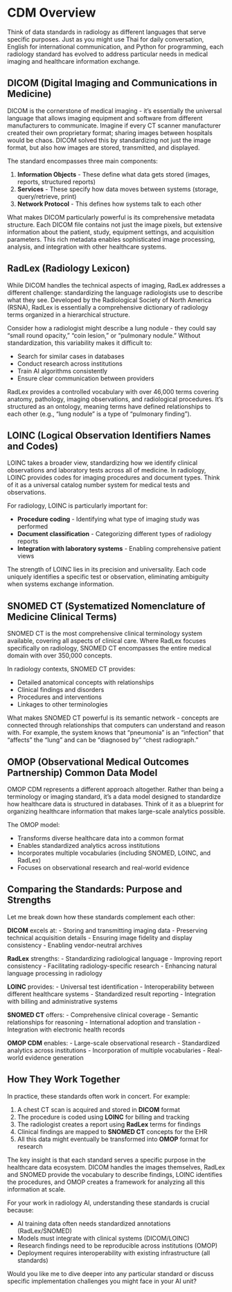 # CDM Overview

Think of data standards in radiology as different languages that serve specific purposes. Just as you might use Thai for daily conversation, English for international communication, and Python for programming, each radiology standard has evolved to address particular needs in medical imaging and healthcare information exchange.

## DICOM (Digital Imaging and Communications in Medicine)

DICOM is the cornerstone of medical imaging - it's essentially the universal language that allows imaging equipment and software from different manufacturers to communicate. Imagine if every CT scanner manufacturer created their own proprietary format; sharing images between hospitals would be chaos. DICOM solved this by standardizing not just the image format, but also how images are stored, transmitted, and displayed.

The standard encompasses three main components:

1. **Information Objects** - These define what data gets stored (images, reports, structured reports)
2. **Services** - These specify how data moves between systems (storage, query/retrieve, print)
3. **Network Protocol** - This defines how systems talk to each other

What makes DICOM particularly powerful is its comprehensive metadata structure. Each DICOM file contains not just the image pixels, but extensive information about the patient, study, equipment settings, and acquisition parameters. This rich metadata enables sophisticated image processing, analysis, and integration with other healthcare systems.

## RadLex (Radiology Lexicon)

While DICOM handles the technical aspects of imaging, RadLex addresses a different challenge: standardizing the language radiologists use to describe what they see. Developed by the Radiological Society of North America (RSNA), RadLex is essentially a comprehensive dictionary of radiology terms organized in a hierarchical structure.

Consider how a radiologist might describe a lung nodule - they could say "small round opacity," "coin lesion," or "pulmonary nodule." Without standardization, this variability makes it difficult to:

- Search for similar cases in databases
- Conduct research across institutions
- Train AI algorithms consistently
- Ensure clear communication between providers

RadLex provides a controlled vocabulary with over 46,000 terms covering anatomy, pathology, imaging observations, and radiological procedures. It's structured as an ontology, meaning terms have defined relationships to each other (e.g., "lung nodule" is a type of "pulmonary finding").

## LOINC (Logical Observation Identifiers Names and Codes)

LOINC takes a broader view, standardizing how we identify clinical observations and laboratory tests across all of medicine. In radiology, LOINC provides codes for imaging procedures and document types. Think of it as a universal catalog number system for medical tests and observations.

For radiology, LOINC is particularly important for:

- **Procedure coding** - Identifying what type of imaging study was performed
- **Document classification** - Categorizing different types of radiology reports
- **Integration with laboratory systems** - Enabling comprehensive patient views

The strength of LOINC lies in its precision and universality. Each code uniquely identifies a specific test or observation, eliminating ambiguity when systems exchange information.

## SNOMED CT (Systematized Nomenclature of Medicine Clinical Terms)

SNOMED CT is the most comprehensive clinical terminology system available, covering all aspects of clinical care. Where RadLex focuses specifically on radiology, SNOMED CT encompasses the entire medical domain with over 350,000 concepts.

In radiology contexts, SNOMED CT provides:

- Detailed anatomical concepts with relationships
- Clinical findings and disorders
- Procedures and interventions
- Linkages to other terminologies

What makes SNOMED CT powerful is its semantic network - concepts are connected through relationships that computers can understand and reason with. For example, the system knows that "pneumonia" is an "infection" that "affects" the "lung" and can be "diagnosed by" "chest radiograph."

## OMOP (Observational Medical Outcomes Partnership) Common Data Model

OMOP CDM represents a different approach altogether. Rather than being a terminology or imaging standard, it's a data model designed to standardize how healthcare data is structured in databases. Think of it as a blueprint for organizing healthcare information that makes large-scale analytics possible.

The OMOP model:

- Transforms diverse healthcare data into a common format
- Enables standardized analytics across institutions
- Incorporates multiple vocabularies (including SNOMED, LOINC, and RadLex)
- Focuses on observational research and real-world evidence

## Comparing the Standards: Purpose and Strengths

Let me break down how these standards complement each other:

**DICOM** excels at:
- Storing and transmitting imaging data
- Preserving technical acquisition details
- Ensuring image fidelity and display consistency
- Enabling vendor-neutral archives

**RadLex** strengths:
- Standardizing radiological language
- Improving report consistency
- Facilitating radiology-specific research
- Enhancing natural language processing in radiology

**LOINC** provides:
- Universal test identification
- Interoperability between different healthcare systems
- Standardized result reporting
- Integration with billing and administrative systems

**SNOMED CT** offers:
- Comprehensive clinical coverage
- Semantic relationships for reasoning
- International adoption and translation
- Integration with electronic health records

**OMOP CDM** enables:
- Large-scale observational research
- Standardized analytics across institutions
- Incorporation of multiple vocabularies
- Real-world evidence generation

## How They Work Together

In practice, these standards often work in concert. For example:

1. A chest CT scan is acquired and stored in **DICOM** format
2. The procedure is coded using **LOINC** for billing and tracking
3. The radiologist creates a report using **RadLex** terms for findings
4. Clinical findings are mapped to **SNOMED CT** concepts for the EHR
5. All this data might eventually be transformed into **OMOP** format for research

The key insight is that each standard serves a specific purpose in the healthcare data ecosystem. DICOM handles the images themselves, RadLex and SNOMED provide the vocabulary to describe findings, LOINC identifies the procedures, and OMOP creates a framework for analyzing all this information at scale.

For your work in radiology AI, understanding these standards is crucial because:

- AI training data often needs standardized annotations (RadLex/SNOMED)
- Models must integrate with clinical systems (DICOM/LOINC)
- Research findings need to be reproducible across institutions (OMOP)
- Deployment requires interoperability with existing infrastructure (all standards)

Would you like me to dive deeper into any particular standard or discuss specific implementation challenges you might face in your AI unit?